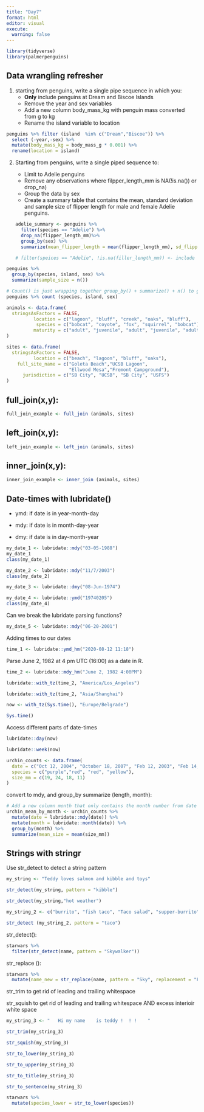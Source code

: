 ```yaml
---
title: "Day7"
format: html
editor: visual
execute: 
  warning: false
---
```


```r
library(tidyverse)
library(palmerpenguins)
```

## Data wrangling refresher

1.  starting from penguins, write a single pipe sequence in which you:
    -   **Only** include penguins at Dream and Biscoe lslands
    -   Remove the year and sex variables
    -   Add a new column body_mass_kg with penguin mass converted from g to kg
    -   Rename the island variable to location

```r
penguins %>% filter (island  %in% c("Dream","Biscoe")) %>%
  select (-year,-sex) %>%
  mutate(body_mass_kg = body_mass_g * 0.001) %>%
  rename(location = island)
```

2.  Starting from penguins, write a single piped sequence to:

    -   Limit to Adelie penguins
    -   Remove any observations where filpper_length_mm is NA(!is.na()) or drop_na)
    -   Group the data by sex
    -   Create a summary table that contains the mean, standard deviation and sample size of flipper length for male and female Adelie penguins.

    ```r
    adelie_summary <- penguins %>% 
      filter(species == "Adelie") %>%
      drop_na(flipper_length_mm)%>%
      group_by(sex) %>%
      summarize(mean_flipper_length = mean(flipper_length_mm), sd_flipper_length = sd(flipper_length_mm),sample_size =n())

    # filter(speices == "Adelie", !is.na(filler_length_mm)) <- include drop_na() when you want to remove one of column
    ```

```r
penguins %>%
  group_by(species, island, sex) %>%
  summarize(sample_size = n())

# Count() is just wrapping together group_by() + summarize() + n() to get counts of obsevations. 
penguins %>% count (species, island, sex)
```

```r
animals <- data.frame(
  stringsAsFactors = FALSE,
          location = c("lagoon", "bluff", "creek", "oaks", "bluff"),
           species = c("bobcat", "coyote", "fox", "squirrel", "bobcat"),
          maturity = c("adult", "juvenile", "adult", "juvenile", "adult")
)
```

```r
sites <- data.frame(
  stringsAsFactors = FALSE,
          location = c("beach", "lagoon", "bluff", "oaks"),
    full_site_name = c("Goleta Beach","UCSB Lagoon",
                       "Ellwood Mesa","Fremont Campground"),
      jurisdiction = c("SB City", "UCSB", "SB City", "USFS")
)
```

## full_join(x,y):

```r
full_join_example <- full_join (animals, sites)
```

## left_join(x,y):

```r
left_join_example <- left_join (animals, sites)
```

## inner_join(x,y):

```r
inner_join_example <- inner_join (animals, sites)
```

## Date-times with lubridate()

-   ymd: if date is in year-month-day

-   mdy: if date is in month-day-year

-   dmy: if date is in day-month-year

```r
my_date_1 <- lubridate::mdy("03-05-1988")
my_date_1
class(my_date_1)

my_date_2 <- lubridate::mdy("11/7/2003")
class(my_date_2)

my_date_3 <- lubridate::dmy("08-Jun-1974")

my_date_4 <- lubridate::ymd("19740205")
class(my_date_4)
```

Can we break the lubridate parsing functions?

```r
my_date_5 <- lubridate::mdy("06-20-2001")
```

Adding times to our dates

```r
time_1 <- lubridate::ymd_hm("2020-08-12 11:18")

```

Parse June 2, 1982 at 4 pm UTC (16:00) as a date in R.

```r
time_2 <- lubridate::mdy_hm("June 2, 1982 4:00PM")

```

```r
lubridate::with_tz(time_2, "America/Los_Angeles")
```

```r
lubridate::with_tz(time_2, "Asia/Shanghai")
```

```r
now <- with_tz(Sys.time(), "Europe/Belgrade")
```

```r
Sys.time()
```

Access different parts of date-times

```r
lubridate::day(now)
```

```r
lubridate::week(now)
```

```r
urchin_counts <- data.frame(
  date = c("Oct 12, 2004", "October 18, 2007", "Feb 12, 2003", "Feb 14, 2008"),
  species = c("purple","red", "red", "yellow"),
  size_mm = c(19, 24, 18, 11)
)
```

convert to mdy, and group_by summarize (length, month):

```r
# Add a new column month that only contains the month number from date
urchin_mean_by_month <- urchin_counts %>%
  mutate(date = lubridate::mdy(date)) %>%
  mutate(month = lubridate::month(date)) %>%
  group_by(month) %>%
  summarize(mean_size = mean(size_mm))
```

## Strings with stringr

Use str_detect to detect a string pattern

```r
my_string <- "Teddy loves salmon and kibble and toys"
```

```r
str_detect(my_string, pattern = "kibble")
```

```r
str_detect(my_string,"hot weather")
```

```r
my_string_2 <- c("burrito", "fish taco", "Taco salad", "supper-burrito")
```

```r
str_detect (my_string_2, pattern = "taco")
```

str_detect():

```r
starwars %>% 
  filter(str_detect(name, pattern = "Skywalker"))
```

str_replace ():

```r
starwars %>% 
  mutate(name_new = str_replace(name, pattern = "Sky", replacement = "Fire"))
```

str_trim to get rid of leading and trailing whitespace

str_squish to get rid of leading and trailing whitespace AND excess interioir white space

```r
my_string_3 <- "   Hi my name    is teddy !  ! !    "
```

```r
str_trim(my_string_3)

```

```r
str_squish(my_string_3)
```

```r
str_to_lower(my_string_3)
```

```r
str_to_upper(my_string_3)
```

```r
str_to_title(my_string_3)
```

```r
str_to_sentence(my_string_3)
```

```r
starwars %>%
  mutate(species_lower = str_to_lower(species))
```
